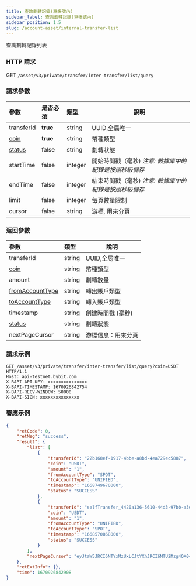 ```yaml
---
title: 查詢劃轉記錄(單帳號內)
sidebar_label: 查詢劃轉記錄(單帳號內)
sidebar_position: 1.5
slug: /account-asset/internal-transfer-list
---
```


查詢劃轉記錄列表

### HTTP 請求
GET `/asset/v3/private/transfer/inter-transfer/list/query`

### 請求參數
| 參數 | 是否必須 | 類型 | 說明|
|:----- |:-------|:-----|------ |
|transferId |<b>true</b> |string |UUID,全局唯一 |
|[coin](enum#coin)|<b>true</b>|string |幣種類型 |
|[status](enum#transferstatus) |false |string |劃轉狀態|
|startTime |false |integer |開始時間戳（毫秒) _注意: 數據庫中的紀錄是按照秒級儲存_ |
|endTime |false |integer |結束時間戳（毫秒) _注意: 數據庫中的紀錄是按照秒級儲存_ |
|limit |false |integer |每頁數量限制|
|cursor |false |string |游標, 用來分頁|

### 返回參數
| 參數 | 類型 | 說明|
|:----- |:-----|----- |
|transferId |string |UUID,全局唯一 |
|[coin](enum#coin)|string |幣種類型 |
|amount |string |劃轉數量 |
|[fromAccountType](enum#accounttype)|string |轉出賬戶類型 |
|[toAccountType](enum#accounttype) |string |轉入賬戶類型 |
|timestamp |string |創建時間戳 (毫秒)|
|[status](enum#transferstatus)|string |劃轉狀態|
|nextPageCursor |string |游標信息：用來分頁|

### 請求示例

```http
GET /asset/v3/private/transfer/inter-transfer/list/query?coin=USDT HTTP/1.1
Host: api-testnet.bybit.com
X-BAPI-API-KEY: xxxxxxxxxxxxxxx
X-BAPI-TIMESTAMP: 1670926842754
X-BAPI-RECV-WINDOW: 50000
X-BAPI-SIGN: xxxxxxxxxxxxxxx
```

### 響應示例

```json
{
    "retCode": 0,
    "retMsg": "success",
    "result": {
        "list": [
            {
                "transferId": "22b168ef-1917-4bbe-a8bd-4ea729ec5887",
                "coin": "USDT",
                "amount": "1",
                "fromAccountType": "SPOT",
                "toAccountType": "UNIFIED",
                "timestamp": "1668749670000",
                "status": "SUCCESS"
            },
            {
                "transferId": "selfTransfer_4420a136-5610-44d3-97bb-a3d0551869a9",
                "coin": "USDT",
                "amount": "1",
                "fromAccountType": "UNIFIED",
                "toAccountType": "SPOT",
                "timestamp": "1668570868000",
                "status": "SUCCESS"
            }
        ],
        "nextPageCursor": "eyJtaW5JRCI6NTYxMzUxLCJtYXhJRCI6MTU2Mzg4OX0="
    },
    "retExtInfo": {},
    "time": 1670926842908
}
```